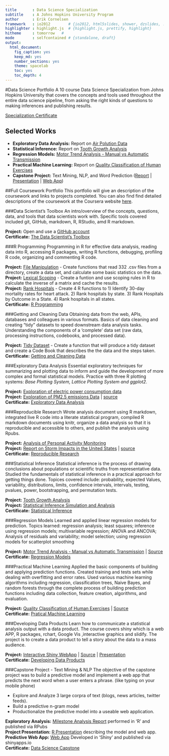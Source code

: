 ---
title       : Data Science Specialization
subtitle    : A Johns Hopkins University Program
author      : Erik Cornelsen 
framework   : io2012        # {io2012, html5slides, shower, dzslides, ...}
highlighter : highlight.js  # {highlight.js, prettify, highlight}
hitheme     : tomorrow   # 
mode        : selfcontained # {standalone, draft}
output: 
  html_document: 
    fig_caption: yes
    keep_md: yes
    number_sections: yes
    theme: spacelab
    toc: yes
    toc_depth: 4
---
<base target="_top"/>


#Data Science Portfolio
A 10 course Data Science Specialization from Johns Hopkins University that covers the concepts and tools used throughout the entire data science pipeline, from asking the right kinds of questions to making inferences and publishing results. 

[Specialization Certificate](https://www.coursera.org/account/accomplishments/specialization/S7AASCTDAEYM)


## Selected Works
* **Exploratory Data Analysis:** Report on [Air Polution Data](http://rpubs.com/ercorne/ExData_Project2)
* **Statistical Inference:** Report on [Tooth Growth Analysis](https://github.com/GitKlip/data-science-specialization/blob/master/06-StatisticalInference/projects/Project_Analysis_ToothGrowth.pdf)
* **Regression Models:** [Motor Trend Analysis - Manual vs Automatic Transmission](https://github.com/GitKlip/data-science-specialization/blob/master/07-RegressionModels/projects/7-RegressionModels-Project.pdf)
* **Practical Machine Learning:**  Report on [Quality Classification of Human Exercises](https://github.com/GitKlip/data-science-specialization/blob/master/08-MachineLearning/projects/ML_Project.pdf)
* **Capstone Project:** Text Mining, NLP, and Word Prediction ([Report](http://rpubs.com/ercorne/ds_capstone_milestone) | [Presentation](http://rpubs.com/ercorne/ds_capstone_presentation) | [Web App](https://cornelsen.shinyapps.io/NLP_Text_Predictor/))


##Full Coursework Portfolio
This portfolio will give an description of the coursework and links to projects completed. You can also find find detailed descriptions of the coursework at the Coursera website [here](https://www.coursera.org/specialization/jhudatascience/).  


###Data Scientist's Toolbox
An intro/overview of the concepts, questions, data, and tools that data scientists work with. Specific tools covered included git, GitHub, markdown, R, RStudio, amd R markdown. 

**Project:** Open and use a [GitHub account](https://github.com/GitKlip)  
**Certificate:** [The Data Scientist's Toolbox](https://www.coursera.org/account/accomplishments/certificate/6VWPX89KX7)


###R Programming
Programming in R for effective data analysis, reading data into R, accessing R packages, writing R functions, debugging, profiling R code, organizing and commenting R code. 

**Project:** [File Manipulation](./02-RProgramming/rprog-p1-airpollution) - Create functions that read 332 .csv files from a directory, create a data set, and calculate some basic statistics on the data.    
**Project:** [Lexical Scoping](./02-RProgramming/rprog-p2-cachematrix/) - Create a funtion and use scoping rules in R to calculate the inverse of a matrix and cache the results.    
**Project:** [Rank Hospitals](./02-RProgramming/rprog-p3-hospital/) - Create 4 R functions to 1) Identify 30-day mortality rates for heart attack. 2) Rank hospitals by state. 3) Rank Hospitals by Outcome in a State. 4) Rank hospitals in all states.  
**Certificate:** [R Programming](https://www.coursera.org/account/accomplishments/certificate/V5CF574NG9)  


###Getting and Cleaning Data
Obtaining data from the web, APIs, databases and colleagues in various formats. Basics of data cleaning and creating "tidy" datasets to speed downstream data analysis tasks. Understanding the components of a 'complete' data set (raw data, processing instructions, codebooks, and processed data). 

**Project:** [Tidy Dataset](./03-GetAndCleanData/project/README.md) - Create a function that will produce a tidy dataset and create a Code Book that describes the the data and the steps taken.  
**Certificate:** [Getting and Cleaning Data](https://www.coursera.org/account/accomplishments/certificate/HF6AC5QBH3)  



###Exploratory Data Analysis
Essential exploratory techniques for summarizing and plotting data to inform and guide the development of more complex and formal statistical models. Practice with three R plotting systems: *Base Plotting System, Lattice Plotting System and ggplot2*.

**Project:** [Exploration of electric power consumption data](./04-ExploratoryDataAnalysis/ExData_Project1/README.md)  
**Project:** [Exploration of PM2.5 emissions Data](http://rpubs.com/ercorne/ExData_Project2) |  [source](./04-ExploratoryDataAnalysis/EXData_Project2/ExData-project2.Rmd)  
**Certificate:** [Exploratory Data Analysis](https://www.coursera.org/account/accomplishments/certificate/ZKD5QDTFRG)  


###Reproducible Research
Wrote analysis document using R markdown, integrated live R code into a literate statistical program, compiled R markdown documents using knitr, organize a data analysis so that it is reproducible and accessible to others, and publish the analysis using Rpubs.

**Project:** [Analysis of Personal Activity Monitoring](./05-ReproduceableResearch/RepData_Project1/PA1_template.Rmd)  
**Project:** [Report on Storm Impacts in the United States](http://rpubs.com/ercorne/severeweather) | [source](./05-ReproduceableResearch/RepData_Project2/PA2_template.Rmd)  
**Certificate:** [Reproducible Research](https://www.coursera.org/account/accomplishments/certificate/RPAZZM9DV2)  


###Statistical Inference
Statistical inference is the process of drawing conclusions about populations or scientific truths from representative data. Studied the fundamentals of statistical inference in a practical approach for getting things done. Topices covered include: probability, expected Values, variability, distributions, limits, confidence intervals, intervals, testing, pvalues, power, bootstrapping, and permutation tests.

**Project:** [Tooth Growth Analysis](./06-StatisticalInference/projects/Project_Analysis_ToothGrowth.pdf)  
**Project:** [Statistical Inference Simulation and Analysis](./06-StatisticalInference/projects/Project_Simulation_ExpAndCLT.pdf)  
**Certificate:** [Statistical Inference](https://www.coursera.org/account/accomplishments/certificate/JWBZ5SDP7U6Q)  


###Regression Models
Learned and applied linear regression models for prediction.  Topics learned: regression analysis; least squares; inference using regression models; multivariable regression; ANOVA and ANCOVA; Analysis of residuals and variability; model selection; using regression models for scatterplot smoothing

**Project:** [Motor Trend Analysis - Manual vs Automatic Transmission](./07-RegressionModels/projects/7-RegressionModels-Project.pdf) | [Source](./07-RegressionModels/projects/7-RegressionModels-Project.Rmd)  
**Certificate:** [Regression Models](https://www.coursera.org/account/accomplishments/certificate/MY6KRNLRVFNB)  


###Practical Machine Learning
Applied the basic components of building and applying prediction functions. Created training and tests sets while dealing with overfitting and error rates. Used various machine learning algorithms including regression, classification trees, Naive Bayes, and random forests through the complete process of building prediction functions including data collection, feature creation, algorithms, and evaluation.

**Project:** [Quality Classification of Human Exercises](./08-MachineLearning/projects/ML_Project.pdf) | [Source](./08-MachineLearning/projects/ML_Project.Rmd)  
**Certificate:** [Pratical Machine Learning](https://www.coursera.org/account/accomplishments/certificate/9DKPUF8BF4EU)  


###Developing Data Products
Learn how to communicate a statistical analysis output with a data product. The course covers shiny which is a web APP, R packages, rchart, Google Vis ,interactive graphics and slidify. The project is to create a data product to tell a story about the data to a mass audience.

**Project:** [Interactive Shiny WebApp](https://cornelsen.shinyapps.io/shinyCurrentHomePrice/) | [Source](./09-DataProducts/projects/shinyCurrentHomePrice/app.R) | [Presentation](http://rpubs.com/ercorne/shinyHomeHPI)  
**Certificate:** [Developing Data Products](https://www.coursera.org/account/accomplishments/certificate/A3K54UZCR6JE)  


###Capstone Project - Text Mining & NLP 
The objective of the capstone project was to build a predictive model and implement a web app that predicts the next word when a user enters a phrase.  (like typing on your mobile phone)

* Explore and Analyze 3 large corpra of text (blogs, news articles, twitter feeds). 
* Build a predictive n-gram model 
* Productionalize the predictive model into a useable web application.

**Exploratory Analysis:**  [Milestone Analysis Report](http://rpubs.com/ercorne/ds_capstone_milestone) performed in 'R' and published via RPubs  
**Project Presentation:** [R Presentation](http://rpubs.com/ercorne/ds_capstone_presentation) describing the model and web app.  
**Predictive Web App:** [Web App](https://cornelsen.shinyapps.io/NLP_Text_Predictor/) Developed in 'Shiny' and published via shinyapps.io  
**Certificate:** [Data Science Capstone](https://www.coursera.org/account/accomplishments/certificate/Q8LFZ6RLW7SS)  
